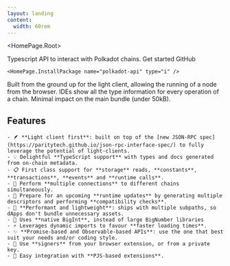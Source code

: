 ```yaml
---
layout: landing
content: 
  width: 60rem
---
```



<HomePage.Root>
  <div className="flex justify-between w-full flex-col md:flex-row gap-4">
    <div className="flex flex-col text-left">
      <HomePage.Logo />
      <HomePage.Description>Typescript API to interact with Polkadot chains.</HomePage.Description>
      <HomePage.Buttons className="py-2">
        <HomePage.Button href="/getting-started" variant="accent">Get started</HomePage.Button>
        <HomePage.Button href="https://github.com/polkadot-api/polkadot-api">GitHub</HomePage.Button>
      </HomePage.Buttons>
    </div>

    <HomePage.InstallPackage name="polkadot-api" type="i" />
  </div>
  
  <div className="flex gap-2 flex-col md:flex-row mt-8">
    <KeyPoint title="Light client first">
      Built from the ground up for the light client, allowing the running of a node from the browser.
    </KeyPoint>
    <KeyPoint title="Fully typed API">
      IDEs show all the type information for every operation of a chain.
    </KeyPoint>
    <KeyPoint title="Lightweight">
      Minimal impact on the main bundle (under 50kB).
    </KeyPoint>
  </div>

  <div className="text-left w-full max-w-5xl p-2">
    <h2 className="text-[--vocs-color_heading] text-3xl py-4 border-b border-gray-500 mb-4">Features</h2>

    - 🪶 **Light client first**: built on top of the [new JSON-RPC spec](https://paritytech.github.io/json-rpc-interface-spec/) to fully leverage the potential of light-clients.
    - 💡 Delightful **TypeScript support** with types and docs generated from on-chain metadata.
    - 📋 First class support for **storage** reads, **constants**, **transactions**, **events** and **runtime calls**.
    - 🔗 Perform **multiple connections** to different chains simultaneously.
    - 🔄 Prepare for an upcoming **runtime updates** by generating multiple descriptors and performing **compatibility checks**.
    - 🚀 **Performant and lightweight**: ships with multiple subpaths, so dApps don't bundle unnecessary assets.
    - 🔢 Uses **native BigInt**, instead of large BigNumber libraries
    - ⚡ Leverages dynamic imports to favour **faster loading times**.
    - ✨ **Promise-based and Observable-based APIs**: use the one that best suit your needs and/or coding style.
    - 🔑 Use **signers** from your browser extension, or from a private key.
    - 🧩 Easy integration with **PJS-based extensions**.
  </div>
</HomePage.Root>